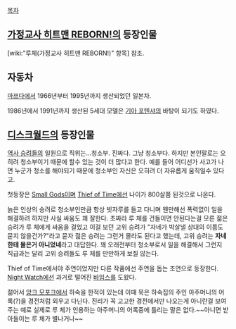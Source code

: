 [[목차]]
== [[가정교사 히트맨 REBORN!]]의 등장인물 ==
[wiki:"루체(가정교사 히트맨 REBORN!)" 항목] 참조.

== 자동차 ==
[[마쯔다]]에서 1966년부터 1995년까지 생산되었던 일본차. 

1986년에서 1991년까지 생산된 5세대 모델은 [[기아 포텐샤]]의 바탕이 되기도 하였다.

== [[디스크월드]]의 등장인물 ==
[[역사 승려들]]의 일원으로 직위는...청소부. 진짜다. 그냥 청소부다. 하지만 본인말로는 오히려 청소부이기 때문에 할수 있는 것이 더 많다고 한다. 예를 들어 어디선가 사고가 나면 누군가 청소를 해야되기 때문에 청소부인 자신은 오히려 더 자유롭게 움직일수 있다고.

첫등장은 [[Small Gods]]이며 [[Thief of Time]]에선 나이가 800살쯤 된것으로 나온다.

늙은 인상의 승려로 청소부인만큼 항상 빗자루를 들고 다니며 웬만해선 폭력없이 일을 해결하려 하지만 사실 싸움도 꽤 잘한다. 초짜라 루 체를 건들이면 안된다는걸 모른 젊은 승려가 루 체에게 싸움을 걸었고 이걸 보던 고위 승려가 "자네가 박살낼 상대의 이름도 묻지 않을건가?"라고 묻자 젊은 승려는 그런거 몰라도 된다고 했는데, 고위 승려는 '''자네한테 물은거 아니었네'''라고 대답한다. 꽤 오래전부터 청소부로서 일을 해결해서 그런지 직급과는 달리 고위 승려들도 루 체를 만만하게 보질 않는다.

Thief of Time에서야 주연이었지만 다른 작품에선 주연을 돕는 조연으로 등장한다. [[Night Watch]]에선 과거로 떨어진 [[바임스]]를 도왔다.

젊어서 [[앙크 모포크]]에서 하숙을 한적이 있는데 이때 묵은 하숙집의 주인 아주머니의 어록(?)을 경전처럼 외우고 다닌다. 진리가 꼭 고고한 경전에서만 나오는게 아니란걸 보여주는 예로 실제로 루 체가 인용하는 아주머니의 어록중에 틀리는 말은 없다.~~아니면 받아들이는 루 체가 별나거나~~
